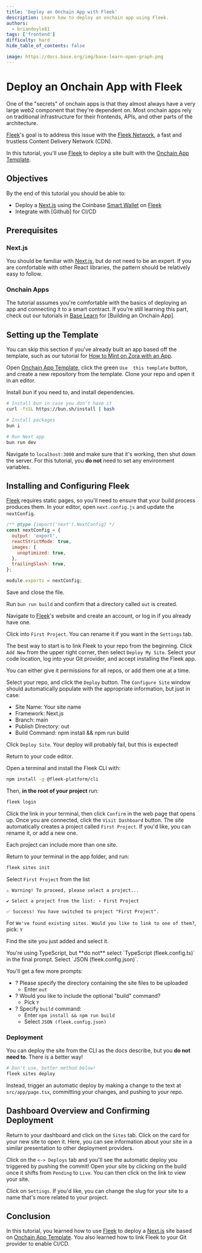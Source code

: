 ```yaml
---
title: 'Deploy an Onchain App with Fleek'
description: Learn how to deploy an onchain app using Fleek.
authors:
  - briandoyle81
tags: ['frontend']
difficulty: hard
hide_table_of_contents: false

image: https://docs.base.org/img/base-learn-open-graph.png
---
```


# Deploy an Onchain App with Fleek

One of the "secrets" of onchain apps is that they almost always have a very large web2 component that they're dependent on. Most onchain apps rely on traditional infrastructure for their frontends, APIs, and other parts of the architecture.

[Fleek]'s goal is to address this issue with the [Fleek Network], a fast and trustless Content Delivery Network (CDN).

In this tutorial, you'll use [Fleek] to deploy a site built with the [Onchain App Template].

## Objectives

By the end of this tutorial you should be able to:

- Deploy a [Next.js] using the Coinbase [Smart Wallet] on [Fleek]
- Integrate with [Github] for CI/CD

## Prerequisites

### Next.js

You should be familiar with [Next.js], but do not need to be an expert. If you are comfortable with other React libraries, the pattern should be relatively easy to follow.

### Onchain Apps

The tutorial assumes you're comfortable with the basics of deploying an app and connecting it to a smart contract. If you're still learning this part, check out our tutorials in [Base Learn] for [Building an Onchain App].

## Setting up the Template

You can skip this section if you've already built an app based off the template, such as our tutorial for [How to Mint on Zora with an App].

Open [Onchain App Template], click the green `Use  this template` button, and create a new repository from the template. Clone your repo and open it in an editor.

Install _bun_ if you need to, and install dependencies.

```bash
# Install bun in case you don't have it
curl -fsSL https://bun.sh/install | bash

# Install packages
bun i

# Run Next app
bun run dev
```

Navigate to `localhost:3000` and make sure that it's working, then shut down the server. For this tutorial, you **do not** need to set any environment variables.

## Installing and Configuring Fleek

[Fleek] requires static pages, so you'll need to ensure that your build process produces them. In your editor, open `next.config.js` and update the `nextConfig`.

```javascript
/** @type {import('next').NextConfig} */
const nextConfig = {
  output: 'export',
  reactStrictMode: true,
  images: {
    unoptimized: true,
  },
  trailingSlash: true,
};

module.exports = nextConfig;
```

Save and close the file.

Run `bun run build` and confirm that a directory called `out` is created.

Navigate to [Fleek]'s website and create an account, or log in if you already have one.

Click into `First Project`. You can rename it if you want in the `Settings` tab.

The best way to start is to link Fleek to your repo from the beginning. Click `Add New` from the upper right corner, then select `Deploy My Site`. Select your code location, log into your Git provider, and accept installing the Fleek app.

You can either give it permissions for all repos, or add them one at a time.

Select your repo, and click the `Deploy` button. The `Configure Site` window should automatically populate with the appropriate information, but just in case:

- Site Name: Your site name
- Framework: Next.js
- Branch: main
- Publish Directory: out
- Build Command: npm install && npm run build

Click `Deploy Site`. Your deploy will probably fail, but this is expected!

Return to your code editor.

Open a terminal and install the Fleek CLI with:

```bash
npm install -g @fleek-platform/cli
```

Then, **in the root of your project** run:

```bash
fleek login
```

Click the link in your terminal, then click `Confirm` in the web page that opens up. Once you are connected, click the `Visit Dashboard` button. The site automatically creates a project called `First Project`. If you'd like, you can rename it, or add a new one.

Each project can include more than one site.

Return to your terminal in the app folder, and run:

```bash
fleek sites init
```

Select `First Project` from the list

```
⚠️ Warning! To proceed, please select a project...

✔ Select a project from the list: › First Project

✅ Success! You have switched to project "First Project".
```

For `We've found existing sites. Would you like to link to one of them?`, pick: `Y`

Find the site you just added and select it.

<Warning>
You're using TypeScript, but **do not** select `TypeScript (fleek.config.ts)` in the final prompt. Select `JSON (fleek.config.json)`.
</Warning>


You'll get a few more prompts:

- ? Please specify the directory containing the site files to be uploaded
  - Enter `out`
- ? Would you like to include the optional "build" command?
  - Pick `Y`
- ? Specify `build` command:
  - Enter `npm install && npm run build`
  - Select `JSON (fleek.config.json)`

### Deployment

You can deploy the site from the CLI as the docs describe, but you **do not need to**. There is a better way!

```bash
# Don't use, better method below!
fleek sites deploy
```

Instead, trigger an automatic deploy by making a change to the text at `src/app/page.tsx`, committing your changes, and pushing to your repo.

## Dashboard Overview and Confirming Deployment

Return to your dashboard and click on the `Sites` tab. Click on the card for your new site to open it. Here, you can see information about your site in a similar presentation to other deployment providers.

Click on the `<-> Deploys` tab and you'll see the automatic deploy you triggered by pushing the commit! Open your site by clicking on the build once it shifts from `Pending` to `Live`. You can then click on the link to view your site.

Click on `Settings`. If you'd like, you can change the slug for your site to a name that's more related to your project.

## Conclusion

In this tutorial, you learned how to use [Fleek] to deploy a [Next.js] site based on [Onchain App Template]. You also learned how to link Fleek to your Git provider to enable CI/CD.

[Base Learn]: https://base.org/learn
[Smart Wallet]: https://www.smartwallet.dev/why
[Fleek]: https://fleek.xyz
[Fleek Network]: https://fleek.xyz/blog/announcements/introducing-fleek-network-and-fleek-xyz/
[Next.js]: https://nextjs.org/
[Onchain App Template]: https://github.com/coinbase/onchain-app-template
[Smart Wallet]: https://www.coinbase.com/wallet/smart-wallet
[How to Mint on Zora with an App]: /use-case-guides/creator/nft-minting-with-zora.mdx


